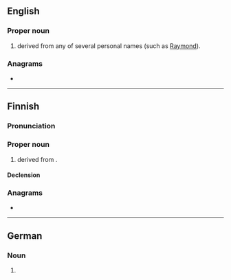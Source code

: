{{also|raine|rainé|Raîne}}
==English==

===Proper noun===
{{en-proper noun}}

# {{surname|en|from=given names}} derived from any of several personal names (such as [[Raymond]]).

===Anagrams===
* {{anagrams|en|a=aeinr|Arnie|Neira|Neria|ernai}}

----

==Finnish==

===Pronunciation===
{{fi-pronunciation}}

===Proper noun===
{{fi-proper noun}}

# {{given name|fi|male}} derived from {{der|fi|de|Rainer}}.

====Declension====
{{fi-decl-nalle|Rain|||a}}

===Anagrams===
* {{anagrams|fi|a=aeinr|Arien|riena}}

----

==German==

===Noun===
{{head|de|noun form}}

# {{inflection of|de|Rain||nom//gen//acc|p|;|dat|s}}